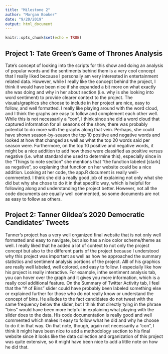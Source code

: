 ```yaml
---
title: "Milestone 2"
author: "Morgan Booker"
date: "9/20/2019"
output: html_document
---
```


```r
knitr::opts_chunk$set(echo = TRUE)
```

## Project 1: Tate Green's Game of Thrones Analysis
Tate's concept of looking into the scripts for this show and doing an analysis of popular words and the sentiments behind them is a very cool concept that I really liked because I personally am very interested in entertainment related data. However, while I really like the concept behind the project, I think it would have been nice if she expanded a bit more on what exactly she was doing and why in her about section (i.e. why is she looking into word sentiment) to provide clearer context to the project. The visuals/graphics she choose to include in her project are nice, easy to follow, and well formatted. I really like playing around with the word cloud, and I think the graphs are easy to follow and complement each other well. While this is not necessarily a "con", I think since she did a word cloud that captured information for all seasons of the show, there was probably potential to do more with the graphs along that vein. Perhaps, she could have shown season-by-season the top 10 positive and negative words and looked at how that changed as well as what the top 20 words said per season were. Furthermore, on the top 10 positive and negative words, it might be a nice addition to add how these were classified as positive versus negative (i.e. what standard she used to determine this), especially since in the "Things to note section" she mentions that "the function labeled [stark] as negative", so explaning that function on her website could be a nice addition. Looking at her code, the app.R document is really well-commented. I think she did a really good job of explaining not only what she did but why she chose to do it in that specific way, which is helpful for following along and understanding the project better. However, not all the code documents are equally well commented, so some documents are not as easy to follow as others.

## Project 2: Tanner Gildea's 2020 Democratic Candidates' Tweets
Tanner's project has a very well organized final website that is not only well formatted and easy to navigate, but also has a nice color scheme/theme as well. I really liked that he added a lot of context to not only the project concept but also to the different parts of the project because I understood why this project was important as well as how he approached the summary statistics and sentiment analysis portions of the project. Alll of his graphics are really well labeled, well colored, and easy to follow. I especially like how his project is really interactive. For example, inthe sentiment analysis tab, you can hover over the graph and it gives you more information, which is a really cool additional feature. On the Summary of Twitter Activity tab, I feel that the "# of Bins" slider could have probably been labeled something else or explained further for those who do not really know or understand the concept of bins. He alludes to the fact candidates do not tweet with the same frequency below the slider, but I think that directly tying in the phrase "bins" would have been more helpful in explaining what playing with the slider does to the data. His code documentation is really good and well commented which makes it easy to follow what he did and why he choose to do it in that way. On that note, though, again not necessarily a "con", I think it might have been nice to add a methodology section to his final website since it looks like the data collection and organization of this project was quite extensive, so it might have been nice to add a little note on how he did that.






